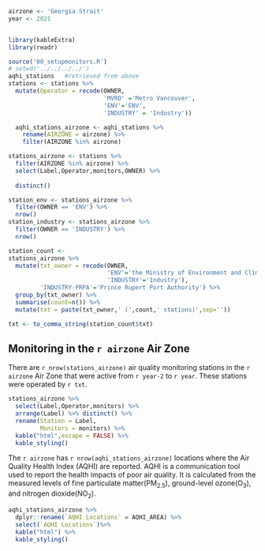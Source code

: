 ```r
airzone <- 'Georgia Strait'
year <- 2021


library(kableExtra)
library(readr)

source('00_setupmonitors.R')
# setwd('../../../../')
aqhi_stations   #retrieved from above
stations <- stations %>%
  mutate(Operator = recode(OWNER,
                           'MVRD' ='Metro Vancouver',
                           'ENV'='ENV',
                           'INDUSTRY' = 'Industry'))

  aqhi_stations_airzone <- aqhi_stations %>%
    rename(AIRZONE = airzone) %>%
    filter(AIRZONE %in% airzone)

stations_airzone <- stations %>%
  filter(AIRZONE %in% airzone) %>%
  select(Label,Operator,monitors,OWNER) %>%
  
  distinct()

station_env <- stations_airzone %>%
  filter(OWNER == 'ENV') %>%
  nrow()
station_industry <- stations_airzone %>%
  filter(OWNER == 'INDUSTRY') %>%
  nrow()

station_count <-
stations_airzone %>%
  mutate(txt_owner = recode(OWNER,
                            'ENV'='the Ministry of Environment and Climate Change Strategy (ENV)',
                            'INDUSTRY'='Industry'),
         'INDUSTRY-PRPA'='Prince Rupert Port Authority') %>%
  group_by(txt_owner) %>%
  summarise(count=n()) %>%
  mutate(txt = paste(txt_owner,' (',count,' stations)',sep=''))

txt <- to_comma_string(station_count$txt)
```

## Monitoring in the `r airzone` Air Zone

There are `r nrow(stations_airzone)` air quality monitoring stations in the `r airzone` Air Zone that were active from `r year-2` to `r year`. These stations were operated by `r txt`. 

```r
stations_airzone %>%
  select(Label,Operator,monitors) %>%
  arrange(Label) %>% distinct() %>%
  rename(Station = Label,
         Monitors = monitors) %>%
  kable("html",escape = FALSE) %>%
  kable_styling() 
```



The `r airzone` has `r nrow(aqhi_stations_airzone)` locations where the Air Quality Health Index (AQHI) are reported. AQHI is a communication tool used to report the health impacts of poor air quality. It is calculated from the measured levels of fine particulate matter(PM<sub>2.5</sub>), ground-level ozone(O<sub>3</sub>), and nitrogen dioxide(NO<sub>2</sub>). 

```r
aqhi_stations_airzone %>%
  dplyr::rename(`AQHI Locations` = AQHI_AREA) %>%
  select(`AQHI Locations`)%>%
  kable("html") %>%
  kable_styling() 
```
